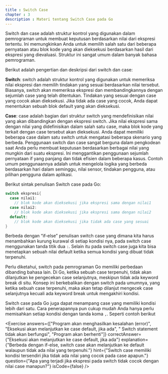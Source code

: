 ```yaml
---
title : Switch Case
chapter : 3
description : Materi tentang Switch Case pada Go
---
```


Switch dan case adalah struktur kontrol yang digunakan dalam 
pemrograman untuk membuat keputusan berdasarkan nilai dari ekspresi 
tertentu. Ini memungkinkan Anda untuk memilih salah satu dari beberapa 
pernyataan atau blok kode yang akan dieksekusi berdasarkan hasil dari 
ekspresi yang dievaluasi. Struktur ini sangat umum dalam banyak bahasa 
pemrograman.

Berikut adalah pengertian dan deskripsi dari switch dan case:

**Switch**: switch adalah struktur kontrol yang digunakan untuk memeriksa 
nilai ekspresi dan memilih tindakan yang sesuai berdasarkan nilai tersebut. 
Biasanya, switch akan memeriksa ekspresi dan membandingkannya 
dengan sejumlah case yang telah ditentukan. Tindakan yang sesuai dengan 
case yang cocok akan dieksekusi. Jika tidak ada case yang cocok, Anda dapat 
menentukan sebuah blok default yang akan dieksekusi.

**Case**: case adalah bagian dari struktur switch yang mendefinisikan nilai 
yang akan dibandingkan dengan ekspresi switch. Jika nilai ekspresi sama 
dengan nilai yang didefinisikan dalam salah satu case, maka blok kode yang 
terkait dengan case tersebut akan dieksekusi. Anda dapat memiliki 
beberapa case dalam satu switch untuk mengatasi beberapa skenario yang 
berbeda.
Penggunaan switch dan case sangat berguna dalam pengkodean saat Anda 
perlu membuat keputusan berdasarkan berbagai nilai yang mungkin dari 
suatu ekspresi. Ini menggantikan penggunaan sejumlah pernyataan if yang 
panjang dan tidak efisien dalam beberapa kasus. Contoh umum 
penggunaannya adalah untuk mengelola logika yang berbeda berdasarkan 
hari dalam seminggu, nilai sensor, tindakan pengguna, atau pilihan 
pengguna dalam aplikasi.

Berikut sintak penulisan Switch case pada Go:

```go showLineNumbers {1,2,4,6}
switch ekspresi{
  case nilai1:
    // blok kode akan dieksekusi jika ekspresi sama dengan nilai1
  case nilai2:
    // blok kode akan dieksekusi jika ekspresi sama dengan nilai2
  default:
    // blok kode akan dieksekusi jika tidak ada case yang sesuai
}
```

Berbeda dengan “if-else” penulisan switch case yang dimana kita harus 
menambahkan kurung kurawal di setiap kondisi nya, pada switch case 
menggunakan tanda titik dua `:`. Selain itu pada switch case juga kita bisa 
menetapkan sebuah nilai default ketika semua kondisi yang dibuat tidak 
terpenuhi.

Perlu diketahui, switch pada pemrograman Go memiliki perbedaan 
dibanding bahasa lain. Di Go, ketika sebuah case terpenuhi, tidak akan 
dilanjutkan ke pengecekan case selanjutnya, meskipun tidak ada keyword 
break di situ. Konsep ini berkebalikan dengan switch pada umumnya, yang 
ketika sebuah case terpenuhi, maka akan tetap dilanjut mengecek case 
selanjutnya kecuali ada keyword break untuk mengakhiri kondisi.

Switch case pada Go juga dapat menampang case yang memiliki kondisi 
lebih dari satu. Cara penerapannya pun cukup mudah Anda hanya perlu 
memisahkan setiap kondisi dengan tanda koma `,`. Seperti contoh berikut

<Compiler src="https://goplay.tools/snippet/tkO2UCR-3hY"/>

<Exercise 
  answers={["Program akan menghasilkan kesalahan (error)", "Eksekusi akan melanjutkan ke case default, jika ada", " Switch statement tidak akan berfungsi", "Program akan berhenti"]}
  correctAnswer={"Eksekusi akan melanjutkan ke case default, jika ada"}
  explanation={"Berbeda dengan if-else, switch case akan melanjutkan ke default walaupun tidak ada nilai yang terpenuhi."}
  hint={"Switch case memiliki kondisi tersendiri jika tidak ada nilai yang cocok pada case apapun."}
  question={"Apa yang terjadi jika ekspresi pada switch tidak cocok dengan nilai case manapun?"}
  isCode={false}
/>
